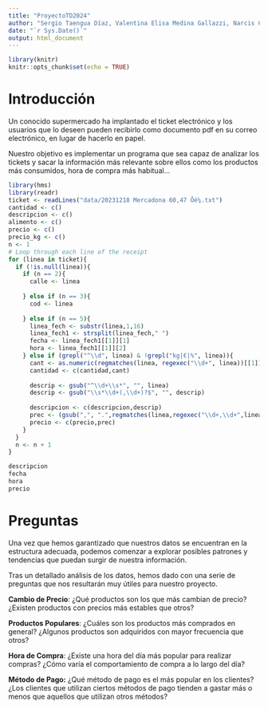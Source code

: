 ```yaml
---
title: "ProyectoTD2024"
author: "Sergio Taengua Díaz, Valentina Elisa Medina Gallazzi, Narcis Casian Romega, Sheida Zolfaghari"
date: "`r Sys.Date()`"
output: html_document
---
```


```r
library(knitr)
knitr::opts_chunk$set(echo = TRUE)
```

# Introducción

Un conocido supermercado ha implantado el ticket electrónico y los usuarios que lo deseen pueden recibirlo como documento pdf en su correo electrónico, en lugar de hacerlo en papel.

Nuestro objetivo es implementar un programa que sea capaz de analizar los tickets y sacar la información más relevante sobre ellos como los productos más consumidos, hora de compra más habitual...

```r
library(hms)
library(readr)
ticket <- readLines("data/20231218 Mercadona 60,47 Ôé¼.txt")
cantidad <- c()
descripcion <- c()
alimento <- c()
precio <- c()
precio_kg <- c()
n <- 1
# Loop through each line of the receipt
for (linea in ticket){
  if (!is.null(linea)){
    if (n == 2){
      calle <- linea
      
    } else if (n == 3){
      cod <- linea
      
    } else if (n == 5){
      linea_fech <- substr(linea,1,16)
      linea_fech1 <- strsplit(linea_fech," ")
      fecha <- linea_fech1[[1]][1]  
      hora <- linea_fech1[[1]][2] 
    } else if (grepl("^\\d", linea) & !grepl("kg|€|%", linea)){
      cant <- as.numeric(regmatches(linea, regexec("\\d+", linea))[[1]])
      cantidad <- c(cantidad,cant)
      
      descrip <- gsub("^\\d+\\s*", "", linea)
      descrip <- gsub("\\s*\\d+(,\\d+)?$", "", descrip)
      
      descripcion <- c(descripcion,descrip)
      prec <- (gsub(",", ".",regmatches(linea,regexec("\\d+,\\d+",linea))[[1]]))
      precio <- c(precio,prec)
    }
  }
  n <- n + 1
}

descripcion
fecha
hora
precio
```

# Preguntas

Una vez que hemos garantizado que nuestros datos se encuentran en la estructura adecuada, podemos comenzar a explorar posibles patrones y tendencias que puedan surgir de nuestra información.

Tras un detallado análisis de los datos, hemos dado con una serie de preguntas que nos resultarán muy útiles para nuestro proyecto.

**Cambio de Precio**: ¿Qué productos son los que más cambian de precio? ¿Existen productos con precios más estables que otros?

**Productos Populares**: ¿Cuáles son los productos más comprados en general? ¿Algunos productos son adquiridos con mayor frecuencia que otros?

**Hora de Compra**: ¿Existe una hora del día más popular para realizar compras? ¿Cómo varía el comportamiento de compra a lo largo del día?

**Método de Pago:** ¿Qué método de pago es el más popular en los clientes? ¿Los clientes que utilizan ciertos métodos de pago tienden a gastar más o menos que aquellos que utilizan otros métodos?
